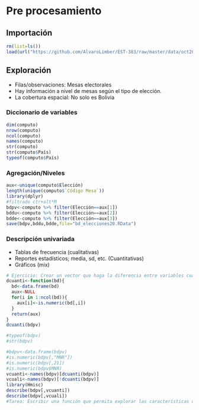 # Pre procesamiento


## Importación

```r
rm(list=ls())
load(url("https://github.com/AlvaroLimber/EST-383/raw/master/data/oct20.RData"))
```

## Exploración

  + Filas/observaciones: Mesas electorales
  + Hay información a nivel de mesas según el tipo de elección.
  + La cobertura espacial: No solo es Bolivia

### Diccionario de variables

```r
dim(computo)
nrow(computo)
ncol(computo)
names(computo)
str(computo)
str(computo$País)
typeof(computo$País)
```

### Agregación/Niveles

```r
aux<-unique(computo$Elección)
length(unique(computo$`Código Mesa`))
library(dplyr)
#filtrado ctr+alt*M
bdpv<-computo %>% filter(Elección==aux[1])
bddu<-computo %>% filter(Elección==aux[2])
bdde<-computo %>% filter(Elección==aux[3])
save(bdpv,bddu,bdde,file="bd_elecciones20.RData")
```

### Descripción univariada

  + Tablas de frecuencia (cualitativas)
  + Reportes estadísticos; media, sd, etc. (Cuantitativas)
  + Gráficos (mix)

```r
# Ejercicio: Crear un vector que haga la diferencia entre variables cualitativas y cuantitativas.
dcuanti<-function(bd){
  bd<-data.frame(bd)
  aux<-NULL
  for(i in 1:ncol(bd)){
    aux[i]<-is.numeric(bd[,i])
  }
  return(aux)
}
dcuanti(bdpv)

#typeof(bdpv)
#str(bdpv)

#bdpv<-data.frame(bdpv)
#is.numeric(bdpv[,"MNR"])
#is.numeric(bdpv[,21])
#is.numeric(bdpv$MNR)
vcuanti<-names(bdpv)[dcuanti(bdpv)]
vcuali<-names(bdpv)[!dcuanti(bdpv)]
library(Hmisc)
describe(bdpv[,vcuanti])
describe(bdpv[,vcuali])
#Tarea: Escribir una función que permita explorar las características de las variables, segùn su naturaleza


```